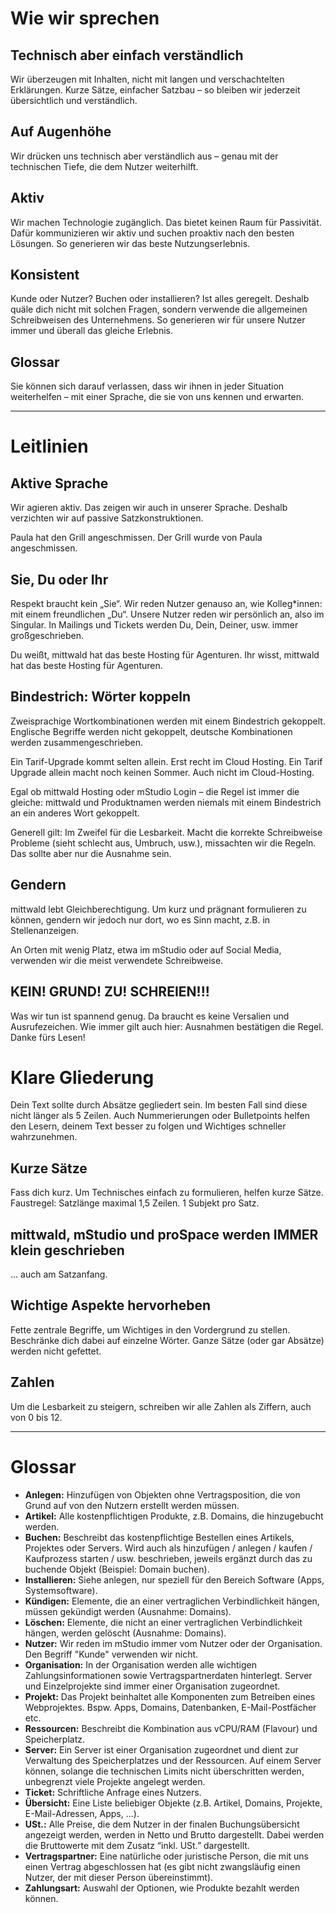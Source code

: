 # Wie wir sprechen

## Technisch aber einfach verständlich

Wir überzeugen mit Inhalten, nicht mit langen und verschachtelten Erklärungen.
Kurze Sätze, einfacher Satzbau – so bleiben wir jederzeit übersichtlich und
verständlich.

## Auf Augenhöhe

Wir drücken uns technisch aber verständlich aus – genau mit der technischen
Tiefe, die dem Nutzer weiterhilft.

## Aktiv

Wir machen Technologie zugänglich. Das bietet keinen Raum für Passivität. Dafür
kommunizieren wir aktiv und suchen proaktiv nach den besten Lösungen. So
generieren wir das beste Nutzungserlebnis.

## Konsistent

Kunde oder Nutzer? Buchen oder installieren? Ist alles geregelt. Deshalb quäle
dich nicht mit solchen Fragen, sondern verwende die allgemeinen Schreibweisen
des Unternehmens. So generieren wir für unsere Nutzer immer und überall das
gleiche Erlebnis.

## Glossar

Sie können sich darauf verlassen, dass wir ihnen in jeder Situation weiterhelfen
– mit einer Sprache, die sie von uns kennen und erwarten.

---

# Leitlinien

## Aktive Sprache

Wir agieren aktiv. Das zeigen wir auch in unserer Sprache. Deshalb verzichten
wir auf passive Satzkonstruktionen.

<DoAndDont>
  <Do>Paula hat den Grill angeschmissen.</Do>
  <Dont>Der Grill wurde von Paula angeschmissen.</Dont>
</DoAndDont>

## Sie, Du oder Ihr

Respekt braucht kein „Sie“. Wir reden Nutzer genauso an, wie Kolleg\*innen: mit
einem freundlichen „Du“. Unsere Nutzer reden wir persönlich an, also im
Singular.
In Mailings und Tickets werden Du, Dein, Deiner, usw. immer großgeschrieben.

<DoAndDont>
  <Do>Du weißt, mittwald hat das beste Hosting für Agenturen.</Do>
  <Dont>Ihr wisst, mittwald hat das beste Hosting für Agenturen.</Dont>
</DoAndDont>

## Bindestrich: Wörter koppeln

Zweisprachige Wortkombinationen werden mit einem Bindestrich gekoppelt.
Englische Begriffe werden nicht gekoppelt, deutsche Kombinationen werden
zusammengeschrieben.

<DoAndDont>
  <Do>Ein Tarif-Upgrade kommt selten allein. Erst recht im Cloud Hosting.</Do>
  <Dont>
    Ein Tarif Upgrade allein macht noch keinen Sommer. Auch nicht im
    Cloud-Hosting.
  </Dont>
</DoAndDont>

Egal ob mittwald Hosting oder mStudio Login – die Regel ist immer die gleiche:
mittwald und Produktnamen werden niemals mit einem Bindestrich an ein anderes
Wort gekoppelt.

Generell gilt: Im Zweifel für die Lesbarkeit. Macht die korrekte Schreibweise
Probleme (sieht schlecht aus, Umbruch, usw.), missachten wir die Regeln. Das
sollte aber nur die Ausnahme sein.

## Gendern

mittwald lebt Gleichberechtigung. Um kurz und prägnant formulieren zu können,
gendern wir jedoch nur dort, wo es Sinn macht, z.B. in Stellenanzeigen.

An Orten mit wenig Platz, etwa im mStudio oder auf Social Media, verwenden wir
die meist verwendete Schreibweise.

## KEIN! GRUND! ZU! SCHREIEN!!!

Was wir tun ist spannend genug. Da braucht es keine Versalien und
Ausrufezeichen. Wie immer gilt auch hier: Ausnahmen bestätigen die Regel. Danke
fürs Lesen!

# Klare Gliederung

Dein Text sollte durch Absätze gegliedert sein. Im besten Fall sind diese nicht
länger als 5 Zeilen. Auch Nummerierungen oder Bulletpoints helfen den Lesern,
deinem Text besser zu folgen und Wichtiges schneller wahrzunehmen.

## Kurze Sätze

Fass dich kurz. Um Technisches einfach zu formulieren, helfen kurze Sätze.
Faustregel: Satzlänge maximal 1,5 Zeilen. 1 Subjekt pro Satz.

## mittwald, mStudio und proSpace werden IMMER klein geschrieben

... auch am Satzanfang.

## Wichtige Aspekte hervorheben

Fette zentrale Begriffe, um Wichtiges in den Vordergrund zu stellen. Beschränke
dich dabei auf einzelne Wörter. Ganze Sätze (oder gar Absätze) werden nicht
gefettet.

## Zahlen

Um die Lesbarkeit zu steigern, schreiben wir alle Zahlen als Ziffern, auch von 0
bis 12.

---

# Glossar

- **Anlegen:** Hinzufügen von Objekten ohne Vertragsposition, die von Grund auf
  von den Nutzern erstellt werden müssen.
- **Artikel:** Alle kostenpflichtigen Produkte, z.B. Domains, die hinzugebucht
  werden.
- **Buchen:** Beschreibt das kostenpflichtige Bestellen eines Artikels,
  Projektes oder Servers. Wird auch als hinzufügen / anlegen / kaufen /
  Kaufprozess starten / usw. beschrieben, jeweils ergänzt durch das zu buchende
  Objekt (Beispiel: Domain buchen).
- **Installieren:** Siehe anlegen, nur speziell für den Bereich Software (Apps,
  Systemsoftware).
- **Kündigen:** Elemente, die an einer vertraglichen Verbindlichkeit hängen,
  müssen gekündigt werden (Ausnahme: Domains).
- **Löschen:** Elemente, die nicht an einer vertraglichen Verbindlichkeit
  hängen, werden gelöscht (Ausnahme: Domains).
- **Nutzer:** Wir reden im mStudio immer vom Nutzer oder der Organisation. Den
  Begriff "Kunde" verwenden wir nicht.
- **Organisation:** In der Organisation werden alle wichtigen
  Zahlungsinformationen sowie Vertragspartnerdaten hinterlegt. Server und
  Einzelprojekte sind immer einer Organisation zugeordnet.
- **Projekt:** Das Projekt beinhaltet alle Komponenten zum Betreiben eines
  Webprojektes. Bspw. Apps, Domains, Datenbanken, E-Mail-Postfächer etc.
- **Ressourcen:** Beschreibt die Kombination aus vCPU/RAM (Flavour) und
  Speicherplatz.
- **Server:** Ein Server ist einer Organisation zugeordnet und dient zur
  Verwaltung des Speicherplatzes und der Ressourcen. Auf einem Server können,
  solange die technischen Limits nicht überschritten werden, unbegrenzt viele
  Projekte angelegt werden.
- **Ticket:** Schriftliche Anfrage eines Nutzers.
- **Übersicht:** Eine Liste beliebiger Objekte (z.B. Artikel, Domains, Projekte,
  E-Mail-Adressen, Apps, …).
- **USt.:** Alle Preise, die dem Nutzer in der finalen Buchungsübersicht
  angezeigt werden, werden in Netto und Brutto dargestellt. Dabei werden die
  Bruttowerte mit dem Zusatz “inkl. USt.” dargestellt.
- **Vertragspartner:** Eine natürliche oder juristische Person, die mit uns
  einen Vertrag abgeschlossen hat (es gibt nicht zwangsläufig einen Nutzer, der
  mit dieser Person übereinstimmt).
- **Zahlungsart:** Auswahl der Optionen, wie Produkte bezahlt werden können.
